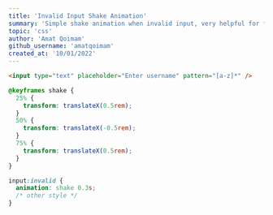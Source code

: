 ```yaml
---
title: 'Invalid Input Shake Animation'
summary: 'Simple shake animation when invalid input, very helpful for form validation'
topic: 'css'
author: 'Amat Qoimam'
github_username: 'amatqoimam'
created_at: '10/01/2022'
---
```


```html
<input type="text" placeholder="Enter username" pattern="[a-z]*" />
```

```css
@keyframes shake {
  25% {
    transform: translateX(0.5rem);
  }
  50% {
    transform: translateX(-0.5rem);
  }
  75% {
    transform: translateX(0.5rem);
  }
}

input:invalid {
  animation: shake 0.3s;
  /* other style */
}

```
